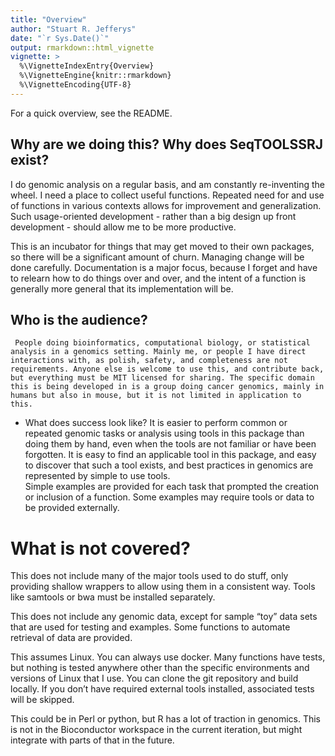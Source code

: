 ```yaml
---
title: "Overview"
author: "Stuart R. Jefferys"
date: "`r Sys.Date()`"
output: rmarkdown::html_vignette
vignette: >
  %\VignetteIndexEntry{Overview}
  %\VignetteEngine{knitr::rmarkdown}
  %\VignetteEncoding{UTF-8}
---
```


For a quick overview, see the README.

## Why are we doing this? Why does SeqTOOLSSRJ exist?

I do genomic analysis on a regular basis, and am constantly re-inventing the wheel. I need a place to collect useful functions. Repeated need for and use of functions in various contexts allows for improvement and generalization. Such usage-oriented development - rather than a big design up front development - should allow me to be more productive.

This is an incubator for things that may get moved to their own packages, so there will be a significant amount of churn. Managing change will be done carefully. Documentation is a major focus, because I forget and have to relearn how to do things over and over, and the intent of a function is generally more general that its implementation will be.

## Who is the audience?
 
	 People doing bioinformatics, computational biology, or statistical analysis in a genomics setting. Mainly me, or people I have direct interactions with, as polish, safety, and completeness are not requirements. Anyone else is welcome to use this, and contribute back, but everything must be MIT licensed for sharing. The specific domain this is being developed in is a group doing cancer genomics, mainly in humans but also in mouse, but it is not limited in application to this.	
 * What does success look like?	
	 It is easier to perform common or repeated genomic tasks or analysis using tools in this package than doing them by hand, even when the tools are not familiar or have been forgotten.	
	 It is easy to find an applicable tool in this package, and easy to discover that such a tool exists, and best practices in genomics are represented by simple to use tools.	
	 Simple examples are provided for each task that prompted the creation or inclusion of a function. Some examples may require tools or data to be provided externally.	

# What is not covered?

This does not include many of the major tools used to do stuff, only providing shallow wrappers to allow using them in a consistent way. Tools like samtools or bwa must be installed separately. 	

This does not include any genomic data, except for sample "toy" data sets that are used for testing and examples. Some functions to automate retrieval of data are provided.

This assumes Linux. You can always use docker. Many functions have tests, but nothing is tested anywhere other than the specific environments and versions of Linux that I use. You can clone the git repository and build locally. If you don't have required external tools installed, associated tests
will be skipped.

This could be in Perl or python, but R has a lot of traction in genomics. This is not in the Bioconductor workspace in the current iteration, but might integrate with parts of that in the future.


	

